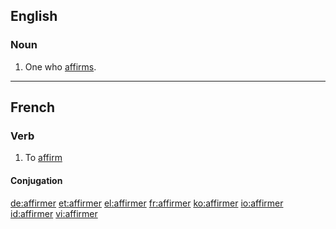 ==English==

===Noun===
{{en-noun}}

# One who [[affirm]]s.
----
==French==

===Verb===
{{fr-verb}}

# To [[affirm]]

====Conjugation====
{{fr-conj-er|affirm|avoir}}

[[de:affirmer]]
[[et:affirmer]]
[[el:affirmer]]
[[fr:affirmer]]
[[ko:affirmer]]
[[io:affirmer]]
[[id:affirmer]]
[[vi:affirmer]]